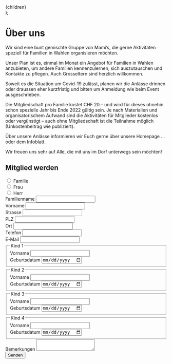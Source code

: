 
  <Layout>
    <Seo
      title="Über uns | Familienverein Wahlen"
      description="Wir sind eine bunt gemischte Gruppe von Mami’s, die gerne Aktivitäten speziell für Familien in Wahlen organisieren möchten."
    />
    <div class="container">{children}</div>
  </Layout>
);

# Über uns

Wir sind eine bunt gemischte Gruppe von Mami’s, die gerne Aktivitäten speziell für Familien in Wahlen organisieren möchten.

Unser Plan ist es, einmal im Monat ein Angebot für Familien in Wahlen anzubieten, um andere Familien kennenzulernen, sich auszutauschen und Kontakte zu pflegen. Auch Grosseltern sind herzlich willkommen.

Soweit es die Situation um Covid-19 zulässt, planen wir die Anlässe drinnen oder draussen eher kurzfristig und bitten um Anmeldung wie beim Event ausgeschrieben.

Die Mitgliedschaft pro Familie kostet CHF 20.– und wird für dieses ohnehin schon spezielle Jahr bis Ende 2022 gültig sein. Je nach Materialien und organisatorischem Aufwand sind die Aktivitäten für Mitglieder kostenlos oder vergünstigt – auch ohne Mitgliedschaft ist die Teilnahme möglich (Unkostenbeitrag wie publiziert).

Über unsere Anlässe informieren wir Euch gerne über unsere Homepage … oder dem Infoblatt.

Wir freuen uns sehr auf Alle, die mit uns im Dorf unterwegs sein möchten!

<div class="formContainer">
  <form id="anmeldung" name="anmeldung" method="POST" data-netlify="true">
    <input type="hidden" name="form-name" value="anmeldung" />
    <h2 id="mitglied-werden" class="formElement4-4 color-one">
      Mitglied werden
    </h2>
    <div class="formElement4-4">
      <div class="control">
        <input id="familie" name="anrede" type="radio" />
        <label for="familie">Familie</label>
      </div>
      <div class="control">
        <input id="frau" name="anrede" type="radio" />
        <label for="frau">Frau</label>
      </div>
      <div class="control">
        <input id="herr" name="anrede" type="radio" />
        <label for="herr">Herr</label>
      </div>
    </div>
    <div class="formElement2-4">
      <label for="name">Familienname</label>
      <input id="name" type="text" />
    </div>
    <div class="formElement2-4">
      <label for="vorname">Vorname</label>
      <input id="vorname" type="text" />
    </div>
    <div class="formElement4-4">
      <label for="strasse">Strasse</label>
      <input id="strasse" type="text" />
    </div>
    <div class="formElement1-4">
      <label for="plz">PLZ</label>
      <input id="plz" type="text" pattern="[0-9]*" />
    </div>
    <div class="formElement3-4">
      <label for="ort">Ort</label>
      <input name="ort" type="text" />
    </div>
    <div class="formElement2-4">
      <label for="telefon">Telefon</label>
      <input name="telefon" type="tel" />
    </div>
    <div class="formElement2-4">
      <label for="mail">E-Mail</label>
      <input name="mail" type="email" />
    </div>
    <fieldset class="kind">
      <legend>Kind 1</legend>
      <div class="formElement2-4">
        <label for="nameKind1">Vorname</label>
        <input name="nameKind1" type="text" />
      </div>
      <div class="formElement2-4">
        <label for="gebKind1">Geburtsdatum</label>
        <input name="gebKind1" type="date" />
      </div>
    </fieldset>
    <fieldset class="kind">
      <legend>Kind 2</legend>
      <div class="formElement2-4">
        <label for="nameKind2">Vorname</label>
        <input name="nameKind2" type="text" />
      </div>
      <div class="formElement2-4">
        <label for="gebKind2">Geburtsdatum</label>
        <input name="gebKind2" type="date" />
      </div>
    </fieldset>
    <fieldset class="kind">
      <legend>Kind 3</legend>
      <div class="formElement2-4">
        <label for="nameKind3">Vorname</label>
        <input name="nameKind3" type="text" />
      </div>
      <div class="formElement2-4">
        <label for="gebKind3">Geburtsdatum</label>
        <input name="gebKind3" type="date" />
      </div>
    </fieldset>
    <fieldset class="kind">
      <legend>Kind 4</legend>
      <div class="formElement2-4">
        <label for="nameKind4">Vorname</label>
        <input name="nameKind4" type="text" />
      </div>
      <div class="formElement2-4">
        <label for="gebKind4">Geburtsdatum</label>
        <input name="gebKind4" type="date" />
      </div>
    </fieldset>
    <div class="formElement4-4">
      <label for="bemerkungen">Bemerkungen </label>
      <textarea id="bemerkungen"></textarea>
    </div>
    <div class="formElement4-4">
      <button type="submit">Senden</button>
    </div>
  </form>
</div>
